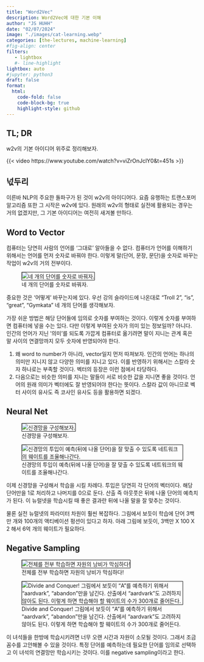 ```yaml
---
title: "Word2Vec" 
description: Word2Vec에 대한 기본 이해
author: "JS HUHH"
date: "02/07/2024"
image: "./images/cat-learning.webp"
categories: [the-lectures, machine-learning]
#fig-align: center
filters:
   - lightbox
   #- line-highlight
lightbox: auto
#jupyter: python3
draft: false
format:
  html:
    code-fold: false
    code-block-bg: true
    highlight-style: github
---
```


## TL; DR
w2v의 기본 아이디어 위주로 정리해보자. 

{{< video https://www.youtube.com/watch?v=viZrOnJclY0&t=451s >}}

## 넋두리 
이른바 NLP의 주요한 돌파구가 된 것이 w2v의 아이디어다. 요즘 유행하는 트랜스포머 알고리즘 또한 그 시작은 w2v에 있다. 원래의 w2v의 형태로 실전에 활용되는 경우는 거의 없겠지만, 그 기본 아이디어는 여전히 새겨볼 만하다. 

## Word to Vector 

컴퓨터는 당연히 사람의 언어를 '그대로' 알아들을 수 없다. 컴퓨터가 언어를 이해하기 위해서는 언어를 먼저 숫자로 바꿔야 한다. 이렇게 말(단어, 문장, 문단)을 숫자로 바꾸는 작업이 w2v의 거의 전부이다. 

::: {layout="[-1, 5, -1]"}
![네 개의 단어를 숫자로 바꿔자.](./images/w2v/w2v-1.png){ style="border: 1px solid #000;" }
:::

중요한 것은 '어떻게' 바꾸는지에 있다. 우선 강의 슬라이드에 나온대로 "Troll 2", "is", "great", "Gymkata" 네 개의 단어를 생각해보자. 

가장 쉬운 방법은 해당 단어들에 임의로 숫자를 부여하는 것이다. 이렇게 숫자를 부여하면 컴퓨터에 넣을 수는 있다. 다만 이렇게 부여된 숫자가 의미 있는 정보일까? 아니다. 인간의 언어가 지닌 '의미'를 되도록 가깝게 컴퓨터로 옮기려면 말이 지니는 관계 혹은 말 사이의 연결망까지 모두 숫자에 반영되어야 한다. 

1. 왜 word to number가 아니라, vector일지 먼저 따져보자. 인간의 언어는 하나의 의미만 지니지 않고 다양한 의미를 지니고 있다. 이를 반영하기 위해서는 스칼라 숫자 하나로는 부족할 것이다. 벡터의 등장은 이런 점에서 타당하다. 
2. 다음으로는 비슷한 의미를 지니는 말들이 서로 비슷한 값을 지니면 좋을 것이다. 언어의 원래 의미가 벡터에도 잘 반영되어야 한다는 뜻이다. 스칼라 값이 아니므로 벡터 사이의 유사도 즉 코사인 유사도 등을 활용하면 되겠다. 

## Neural Net

::: {layout="[[5,-1,5]]" layout-valign="bottom"}
![신경망을 구성해보자.](./images/w2v/w2v-2.png){ style="border: 1px solid #000;" }

![신경망의 투입이 예측(뒤에 나올 단어)을 잘 맞출 수 있도록 네트워크의 웨이트를 조율해나간다.](./images/w2v/w2v-3.png){ style="border: 1px solid #000;" }
:::

이제 신경망을 구성해서 학습을 시킬 차례다. 투입은 당연히 각 단어의 벡터이다. 해당 단어만을 1로 처리하고 나머지를 0으로 둔다. 산출 즉 아웃풋은 뒤에 나올 단어의 예측치가 된다. 이 뉴럴넷을 학습시킬 때 좋은 결과란 뒤에 나올 말을 잘 맞추는 것이다. 

물론 실전 뉴럴넷의 파라미터 차원이 훨씬 복잡하다. 그림에서 보듯이 학습에 단어 3백만 개와 100개의 액티베이션 펑션이 있다고 하자. 아래 그림에 보듯이, 3백만 X 100 X 2 해서 6억 개의 웨이트가 필요하다. 

## Negative Sampling 

::: {layout="[[5, -1, 5]]" layout-valign="bottom"}
![전체를 전부 학습하면 자원의 낭비가 막심하다!](./images/w2v/w2v-4.png){ style="border: 1px solid #000;" }

![Divide and Conquer! 그림에서 보듯이 "A"를 예측하기 위해서 "aardvark", "abandon"만을 남긴다. 산출에서 "aardvark"도 고려하지 않아도 된다. 이렇게 하면 학습해야 할 웨이트의 수가 300개로 줄어든다.](./images/w2v/w2v-5.png){ style="border: 1px solid #000;" }
:::

이 녀석들을 한방에 학습시키려면 너무 오랜 시간과 자원이 소모될 것이다. 그래서 조금 꼼수를 고안해볼 수 있을 것이다. 특정 단어를 예측하는데 필요한 단어를 임의로 선택하고 이 녀석의 연결망만 학습시키는 것이다. 이를 negative sampling이라고 한다.

